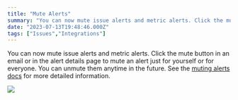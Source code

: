 ```yaml
---
title: "Mute Alerts"
summary: "You can now mute issue alerts and metric alerts. Click the mute button in an email or in the alert details page to mute an alert just for yourself or for..."
date: "2023-07-13T19:48:46.000Z"
tags: ["Issues","Integrations"]
---
```


  You can now mute issue alerts and metric alerts. Click the mute button in an email or in the alert details page to mute an alert just for yourself or for everyone. You can unmute them anytime in the future. See the [muting alerts docs](https://docs.sentry.io/product/alerts/#muting-alerts) for more detailed information.

![](/changelog/mute-alerts-1.jpg)
